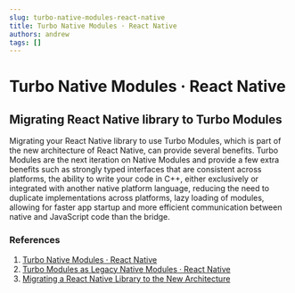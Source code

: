 ```yaml
---
slug: turbo-native-modules-react-native
title: Turbo Native Modules · React Native
authors: andrew
tags: []
---
```


# Turbo Native Modules · React Native

## Migrating React Native library to Turbo Modules

Migrating your React Native library to use Turbo Modules, which is part of the new architecture of React Native, can provide several benefits. Turbo Modules are the next iteration on Native Modules and provide a few extra benefits such as strongly typed interfaces that are consistent across platforms, the ability to write your code in C++, either exclusively or integrated with another native platform language, reducing the need to duplicate implementations across platforms, lazy loading of modules, allowing for faster app startup and more efficient communication between native and JavaScript code than the bridge.

### References

1. [Turbo Native Modules · React Native](https://reactnative.dev/docs/the-new-architecture/pillars-turbomodules)
2. [Turbo Modules as Legacy Native Modules · React Native](https://reactnative.dev/docs/the-new-architecture/backward-compatibility-turbomodules)
3. [Migrating a React Native Library to the New Architecture](https://www.callstack.com/blog/migrating-a-react-native-library-to-the-new-architecture)

